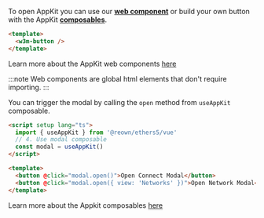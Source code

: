 
To open AppKit you can use our [**web component**](../core/components.mdx) or build your own button with the AppKit [**composables**](../core/composables.mdx#useAppKit).

<Tabs>
<TabItem value="components" label="Web Components">

```html
<template>
  <w3m-button />
</template>
```

Learn more about the AppKit web components [here](../core/components.mdx)

:::note
Web components are global html elements that don't require importing.
:::

</TabItem>
<TabItem value="composables" label="Composables">

You can trigger the modal by calling the `open` method from `useAppKit` composable.

```html
<script setup lang="ts">
  import { useAppKit } from '@reown/ethers5/vue'
  // 4. Use modal composable
  const modal = useAppKit()
</script>

<template>
  <button @click="modal.open()">Open Connect Modal</button>
  <button @click="modal.open({ view: 'Networks' })">Open Network Modal</button>
</template>
```

Learn more about the Appkit composables [here](../core/composables.mdx)

</TabItem>
</Tabs>
